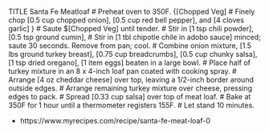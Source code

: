 TITLE Santa Fe Meatloaf
# Preheat oven to 350F.
{[Chopped Veg]
# Finely chop [0.5 cup chopped onion], [0.5 cup red bell pepper], and [4 cloves garlic]
}
# Saute $[Chopped Veg] until tender.
# Stir in [1 tsp chili powder], [0.5 tsp ground cumin],
# Stir in [1 tbl chipotle chile in adobo sauce] minced; saute 30 seconds. Remove from pan; cool.
# Combine onion mixture, [1.5 lbs ground turkey breast], [0.75 cup breadcrumbs], [0.5 cup chunky salsa], [1 tsp dried oregano], [1 item eggs] beaten in a large bowl.
# Place half of turkey mixture in an 8 x 4-inch loaf pan coated with cooking spray.
# Arrange [4 oz cheddar cheese] over top, leaving a 1/2-inch border around outside edges.
# Arrange remaining turkey mixture over cheese, pressing edges to pack.
# Spread [0.33 cup salsa] over top of meat loaf.
# Bake at 350F for 1 hour until a thermometer registers 155F.
# Let stand 10 minutes.

* https://www.myrecipes.com/recipe/santa-fe-meat-loaf-0
